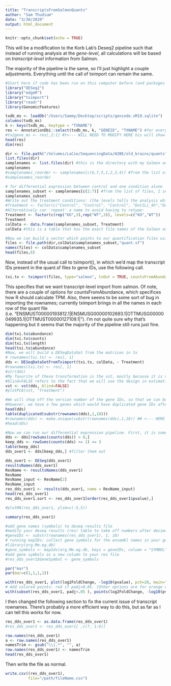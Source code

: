 ```yaml
---
title: "TranscriptsFromSalmonQuants"
author: "Sam Thudium"
date: "3/30/2020"
output: html_document
---
```


```r
knitr::opts_chunk$set(echo = TRUE)
```

This will be a modification to the Korb Lab's Deseq2 pipeline such that instead of running analysis at the *gene-level*, all calculations will be based on *transcript-level* information from Salmon. 

The majority of the pipeline is the same, so I'll just highlight a couple adjustments.
Everything until the call of tximport can remain the same.

``` r

#Start here if code has been run on this computer before (and packages are installed, databases made, etc.)
library("DESeq2")
library("edgeR")
library("tximport")
library("readr")
library(GenomicFeatures)

txdb_ms <- loadDb("/Users/Sammy/Desktop/scripts/gencode.vM19.sqlite") 
columns(txdb_ms)
k <- keys(txdb_ms, keytype = "TXNAME")
res <- AnnotationDbi::select(txdb_ms, k, "GENEID", "TXNAME") #for every gene, tell me the transcripts that are associated with it
#tx2gene_ms <- res[,2:1] #t<--- WILL NEED TO MODIFY HERE his will show a list that has one column with the transcript name, and another column with the corresponding geneID
head(res)
dim(res)

dir <- file.path("/Volumes/LaCie/SequencingData/H2BE/old_brains/quants")
list.files(dir)
samplenames <- list.files(dir) #this is the directory with my Salmon outputs and I wirte their names into a vector 
samplenames
#samplenames_reorder <- samplenames[c(6,7,5,1,2,3,4)] #from the list of files, I select the ones I want for the untreated and LPs comparison (from the list of file names I selected above), and put them in the correct order
#samplenames_reorder

# for differential expression between control and one condition alone 
samplenames_subset <- samplenames[c(2:7)] #from the list of files, I select the ones I want for the LPS alone and LPS-RMM comparison (from the list of file names I selected above), and put them in the correct order
samplenames_subset
#Write out the treatment conditions: (the levels tells the analysis which conditions to set as a control to compare to)
#Treatment <- factor(c("Control", "Control", "Control", "Dot1Li_4h","Dot1Li_4h","Dot1Li_4h"), levels=c("Control","Dot1Li_4h"))
#Alternatively can 'repeat' a name to avoid having to retype:
Treatment <- factor(c(rep("KO",3),rep("WT",3)), levels=c("KO","WT"))
Treatment
colData <- data.frame(samplenames_subset, Treatment)
colData #this is a table that has the exact file names of the Salmon output, and the other columns are descriptors of the experimental design that will be important for the DESeq2 analysis later on

#Now we can build a vector which points to our quantification files using this column of coldata. We use names to name this vector with the run IDs as well.
files <- file.path(dir,colData$samplenames_subset,"quant.sf")
names(files) <- colData$samplenames_subset
head(files,6)
```

Now, instead of the usual call to tximport(), in which we'd map the transcript IDs present in the quant.sf files to gene IDs, use the following call. 

``` r

txi.tx <- tximport(files, type="salmon", txOut = TRUE, countsFromAbundance = "lengthScaledTPM", ignoreAfterBar = TRUE)

```

This specifies that we want transcript-level import from salmon. Of note, there are a couple of options for countsFromAbundance, which specifices how R should calculate TPM. Also, there seems to be some sort of bug in importing the rownames; currently tximport brings in all the names in each row of the quant file (i.e. "ENSMUST00000193812.1|ENSMUSG00000102693.1|OTTMUSG00000049935.1|OTTMUST00000127109.1|"). I'm not quite sure why that's happening but it seems that the majority of the pipeline still runs just fine. 

``` r

dim(txi.tx$abundance)
dim(txi.tx$counts)
dim(txi.tx$length)
head(txi.tx$abundance)
#Now, we will build a DESeqDataSet from the matrices in tx
# rownames(txi.tx) <- res[, 1]
dds <- DESeqDataSetFromTximport(txi.tx, colData, ~ Treatment)
#rownames(txi.tx) <- res[, 1]
#str(dds)
#My favorite of these transformation is the vst, mostly because it is very fast, and provides transformed (nearly log-scale) data which is robust to many problems associated with log-transformed data (for more details, see the DESeq2 workflow or vignette ).
#blind=FALSE refers to the fact that we will use the design in estimating the global scale of biological variability, but not directly in the transformation:
vst <- vst(dds, blind=FALSE)
#plotPCA(vst, "Treatment")

#We will chop off the version number of the gene IDs, so that we can better look up their annotation information later.
#However, we have a few genes which would have duplicated gene IDs after chopping off the version number, so in order to proceed we have to also use make.unique to indicate that some genes are duplicated. (It might be worth looking into why we have multiple versions of genes with the same base ID coming from our annotation.)
head(dds)
table(duplicated(substr(rownames(dds),1,18)))
#rownames(dds) <- make.unique(substr(rownames(dds),1,18)) ## <--- HERE YOU LOSE THE TRANSCRIPT IDs
#head(dds)

#Now we can run our differential expression pipeline. First, it is sometimes convenient to remove genes where all the samples have very small counts. It's less of an issue for the statistical methods, and mostly just wasted computation, as it is not possible for these genes to exhibit statistical significance for differential expression. Here we count how many genes (out of those with at least a single count) have 3 samples with a count of 10 or more:
dds <- dds[rowSums(counts(dds)) > 0,]
keep_dds <- rowSums(counts(dds) >= 1) >= 3
table(keep_dds)
dds_over1 <- dds[keep_dds,] #filter them out

dds_over1 <- DESeq(dds_over1)
resultsNames(dds_over1)
ResName <- resultsNames(dds_over1)
ResName
ResName_input <- ResName[2]
ResName_input
res_dds_over1 <- results(dds_over1, name = ResName_input)
head(res_dds_over1)
res_dds_over1.sort <- res_dds_over1[order(res_dds_over1$pvalue),]

#plotMA(res_dds_over1, ylim=c(-5,5))

summary(res_dds_over1)

#add gene names (symbols) to deseq results file
#modify your deseq results (res) table to take off numbers after decimal point to allow for matching to this database, needed to install org.Mm.eg.db previously for this to work
#geneIDs <- substr(rownames(res_dds_over1), 1, 18)
# running mapIDs: collect gene symbols for the ensembl names in your geneID list
#library(org.Mm.eg.db)
#gene_symbols <- mapIds(org.Mm.eg.db, keys = geneIDs, column = "SYMBOL", keytype = "ENSEMBL", multiVals = "first")
#add gene symbols as a new column to your res file
#res_dds_over1$GeneSymbol <- gene_symbols

par("mar")
par(mar=c(1,1,1,1))
```

``` r
with(res_dds_over1, plot(log2FoldChange, -log10(pvalue), pch=20, main="Volcano plot", xlim=c(-5,5)))
# Add colored points: red if padj<0.05. (Other options are for orange of log2FC>1, green if both)
with(subset(res_dds_over1, padj<.05 ), points(log2FoldChange, -log10(pvalue), pch=20, col="red"))
```

I then changed the following section to fix the current issue of transcript rownames. There's probably a more efficient way to do this, but as far as I can tell this works for now. 

``` r
res_dds_over1 <- as.data.frame(res_dds_over1)
#res_dds_over1 <- res_dds_over1[ ,c(7, 1:6)]

row.names(res_dds_over1)
a <- row.names(res_dds_over1)
namesTrim <- gsub("\\|.*", "", a)
row.names(res_dds_over1) <- namesTrim
head(res_dds_over1)
```

Then write the file as normal.
``` r

write.csv((res_dds_over1),
          file="/path/fileName.csv")
```


